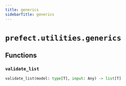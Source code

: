 ```yaml
---
title: generics
sidebarTitle: generics
---
```


# `prefect.utilities.generics`

## Functions

### `validate_list`

```python
validate_list(model: type[T], input: Any) -> list[T]
```
